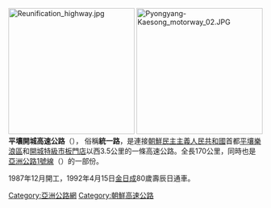 {{Infobox Korean name
|hangul=평양개성고속도로
|hanja=平壤-開城高速道路
|img=Pyongyang-Kaesong motorway.PNG
|width=189px
}}
[[File:Reunification_highway.jpg|250px]]
[[File:Pyongyang-Kaesong_motorway_02.JPG|250px]]
'''平壤開城高速公路'''（{{kor|名=北|k=평양개성고속도로}}）， 俗稱'''統一路'''，是連接[[朝鮮民主主義人民共和國|朝鮮民主主義人民共和國]]首都[[平壤|平壤]][[樂浪區|樂浪區]]和[[開城特級市|開城特級市]][[板門店|板門店]]以西3.5公里的一條高速公路。全長170公里，同時也是[[亞洲公路1號線|亞洲公路1號線]]（{{Asian Highway nopic|1}}）的一部份。

1987年12月開工，1992年4月15日[[金日成|金日成]]80歲壽辰日通車。

{{亞洲公路網}}

[[Category:亞洲公路網|Category:亞洲公路網]]
[[Category:朝鮮高速公路|Category:朝鮮高速公路]]